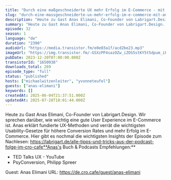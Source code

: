 ```yaml
---
title: "Durch eine maßgeschneiderte UX mehr Erfolg im E-Commerce - mit Anas Elimani "
slug: "durch-eine-massgeschneiderte-ux-mehr-erfolg-im-e-commerce-mit-anas-elimani"
description: "Heute zu Gast Anas Elimani, Co-Founder von Labrigart.Design. Wir sprechen darüber, wie wichtig eine gute User Experience im E-Commerce ist. Anas erklärt fundierte UX-Methoden und verrät die wichtigsten Usability-Gesetze für höhere Conversion Rates und mehr Erfolg im E-Commerce. Hier gibt es nochmal die wichtigsten Insights der Episode zum Nachlesen: https://labrigart.de/alle-tipps-und-tricks-aus-der-podcast-folge-im-cro-cafe**Anas's Buch & Podcasts Empfehlungen:**\n\n- TED Talks UX - YouTube\n- PsyConversion, Philipp Spreer\n\n Guest: Anas Elimani URL: https://de.cro.cafe/guest/anas-elimani"
summary: "Heute zu Gast Anas Elimani, Co-Founder von Labrigart.Design. Wir sprechen darüber, wie wichtig eine gute User Experience im E-Commerce ist. Anas erklärt fundierte UX-Methoden und verrät die wichtigsten Usability-Gesetze für höhere Conversion Rates und mehr Erfolg im E-Commerce. Hier gibt es nochmal die wichtigsten Insights der Episode zum Nachlesen: https://labrigart.de/alle-tipps-und-tricks-aus-der-podcast-folge-im-cro-cafeAnas's Buch & Podcasts Empfehlungen:TED Talks UX - YouTubePsyConversion, Philipp Spreer Guest: Anas Elimani URL: https://de.cro.cafe/guest/anas-elimani"
episode: 32
season: 1
language: "de"
duration: "2390"
audioUrl: "https://media.transistor.fm/e0e03a1f/acd2be23.mp3"
imageUrl: "https://img.transistor.fm/-GSXzPP4sazOZw_iZOS5stKY5t5dpum_iF4fzbOp8gY/rs:fill:0:0:1/w:3000/h:3000/q:60/aHR0cHM6Ly9pbWct/dXBsb2FkLXByb2R1/Y3Rpb24udHJhbnNp/c3Rvci5mbS84YWY0/MmRlMmFkNDIxNTdi/YWE5YzZlN2U2Y2Yx/Y2U2OC5wbmc.webp"
pubDate: 2023-12-20T07:00:00.000Z
transistorId: "1650938"
downloads_total: 269
episode_type: "full"
status: "published"
hosts: ["michaelwitzenleiter", "yvonneteufel"]
guests: ["anas-elimani"]
keywords: []
createdAt: 2025-06-04T21:37:51.000Z
updatedAt: 2025-07-28T18:01:44.000Z
---
```


Heute zu Gast Anas Elimani, Co-Founder von Labrigart.Design. Wir sprechen darüber, wie wichtig eine gute User Experience im E-Commerce ist. Anas erklärt fundierte UX-Methoden und verrät die wichtigsten Usability-Gesetze für höhere Conversion Rates und mehr Erfolg im E-Commerce. Hier gibt es nochmal die wichtigsten Insights der Episode zum Nachlesen: https://labrigart.de/alle-tipps-und-tricks-aus-der-podcast-folge-im-cro-cafe**Anas's Buch & Podcasts Empfehlungen:**

- TED Talks UX - YouTube
- PsyConversion, Philipp Spreer

 Guest: Anas Elimani URL: https://de.cro.cafe/guest/anas-elimani
